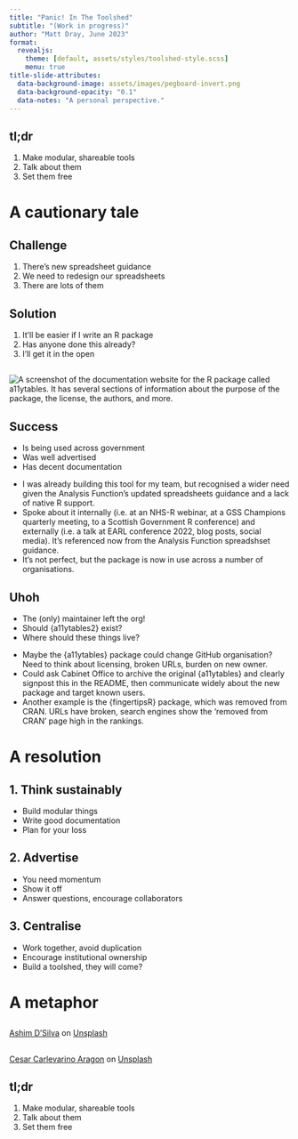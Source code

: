 ```yaml
---
title: "Panic! In The Toolshed"
subtitle: "(Work in progress)"
author: "Matt Dray, June 2023"
format:
  revealjs: 
    theme: [default, assets/styles/toolshed-style.scss]
    menu: true
title-slide-attributes:
  data-background-image: assets/images/pegboard-invert.png
  data-background-opacity: "0.1"
  data-notes: "A personal perspective."
---
```


## tl;dr {.center data-background-image="assets/images/pegboard.png" data-background-opacity=0.1}

1. Make modular, shareable tools
2. Talk about them
3. Set them free

::: notes
:::

# A cautionary tale {.center data-background-image="assets/images/pegboard-invert.png" data-background-opacity=0.1}

::: notes
:::

## Challenge {.center data-background-image="assets/images/pegboard.png" data-background-opacity=0.1}

1. There's new spreadsheet guidance
1. We need to redesign our spreadsheets
1. There are lots of them

::: notes
:::

## Solution {.center data-background-image="assets/images/pegboard.png" data-background-opacity=0.1}

1. It'll be easier if I write an R package
1. Has anyone done this already?
1. I'll get it in the open

::: notes
:::

## {.center .center data-background-image="assets/images/pegboard.png" data-background-opacity=0.1}

![](assets/images/website-a11ytables.png){alt='A screenshot of the documentation website for the R package called a11ytables. It has several sections of information about the purpose of the package, the license, the authors, and more.'}

::: notes
:::

## Success {.center data-background-image="assets/images/pegboard.png" data-background-opacity=0.1}

* Is being used across government
* Was well advertised
* Has decent documentation

::: notes
* I was already building this tool for my team, but recognised a wider need given the Analysis Function's updated spreadsheets guidance and a lack of native R support.
* Spoke about it internally (i.e. at an NHS-R webinar, at a GSS Champions quarterly meeting, to a Scottish Government R conference) and externally (i.e. a talk at EARL conference 2022, blog posts, social media). It's referenced now from the Analysis Function spreadshset guidance.
* It's not perfect, but the package is now in use across a number of organisations.
:::

## Uhoh {.center data-background-image="assets/images/pegboard.png" data-background-opacity=0.1}

* The (only) maintainer left the org!
* Should {a11ytables2} exist?
* Where should these things live?

::: notes
* Maybe the {a11ytables} package could change GitHub organisation? Need to think about licensing, broken URLs, burden on new owner.
* Could ask Cabinet Office to archive the original {a11ytables} and clearly signpost this in the README, then communicate widely about the new package and target known users.
* Another example is the {fingertipsR} package, which was removed from CRAN. URLs have broken, search engines show the 'removed from CRAN' page high in the rankings.
:::


# A resolution {.center data-background-image="assets/images/pegboard-invert.png" data-background-opacity=0.1}

## 1. Think sustainably {.center data-background-image="assets/images/pegboard.png" data-background-opacity=0.1}

* Build modular things
* Write good documentation
* Plan for your loss

::: {.notes}
:::

## 2. Advertise {.center data-background-image="assets/images/pegboard.png" data-background-opacity=0.1}

* You need momentum
* Show it off
* Answer questions, encourage collaborators

::: notes
:::

## 3. Centralise {.center data-background-image="assets/images/pegboard.png" data-background-opacity=0.1}

* Work together, avoid duplication
* Encourage institutional ownership
* Build a toolshed, they will come?

::: {.notes}
:::

# A metaphor {.center data-background-image="assets/images/pegboard-invert.png" data-background-opacity=0.1}

::: notes
:::

## {background-image="assets/images/ashim-d-silva-Kw_zQBAChws-unsplash.jpg"}

::: footer
<a href="https://unsplash.com/es/@randomlies?utm_source=unsplash&utm_medium=referral&utm_content=creditCopyText">Ashim D’Silva</a> on <a href="https://unsplash.com/photos/Kw_zQBAChws?utm_source=unsplash&utm_medium=referral&utm_content=creditCopyText">Unsplash</a>
:::

::: notes
:::

## {background-image="assets/images/cesar-carlevarino-aragon-NL_DF0Klepc-unsplash.jpg"}

::: footer
<a href="https://unsplash.com/@carlevarino?utm_source=unsplash&utm_medium=referral&utm_content=creditCopyText">Cesar Carlevarino Aragon</a> on <a href="https://unsplash.com/photos/NL_DF0Klepc?utm_source=unsplash&utm_medium=referral&utm_content=creditCopyText">Unsplash</a>
:::

::: notes
:::

## tl;dr {.center data-background-image="assets/images/pegboard.png" data-background-opacity=0.1}

1. Make modular, shareable tools
2. Talk about them
3. Set them free

::: notes
:::